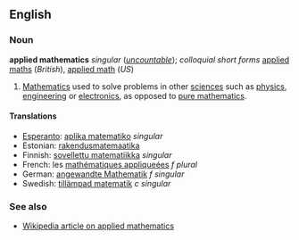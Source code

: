 ==English==
===Noun===
'''applied mathematics''' ''singular'' (''[[uncountable]]''); ''colloquial short forms'' [[applied maths]] (''British''), [[applied math]] (''US'')

#[[Mathematics]] used to solve problems in other [[science]]s such as [[physics]], [[engineering]] or [[electronics]], as opposed to [[pure mathematics]].

====Translations====
*[[Esperanto]]: [[aplika matematiko]] ''singular''
*Estonian: [[rakendusmatemaatika]]
*Finnish: [[sovellettu matematiikka]] ''singular''
*French: les [[mathématiques appliqueées]] ''f plural''
*German: [[angewandte Mathematik]] ''f singular''
*Swedish: [[tillämpad matematik]] ''c singular''

===See also===
*[[w:Applied mathematics|Wikipedia article on applied mathematics]]
